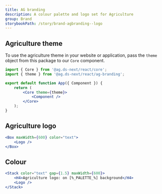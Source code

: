 ```yaml
---
title: AG branding
description: A colour palette and logo set for Agriculture
group: Brand
storybookPath: /story/brand-agbranding--logo
---
```


## Agriculture theme

To use the agriculture theme in your website or application, pass the `theme` object from this package to our `Core` component.

```jsx
import { Core } from '@ag.ds-next/react/core';
import { theme } from '@ag.ds-next/react/ag-branding';

export default function App({ Component }) {
	return (
		<Core theme={theme}>
			<Component />
		</Core>
	);
}
```

## Agriculture logo

```jsx live
<Box maxWidth={600} color="text">
	<Logo />
</Box>
```

## Colour

```jsx live colorSection
<Stack color="text" gap={1.5} maxWidth={600}>
	<H4>Agriculture logo: on [%_PALETTE_%] background</H4>
	<Logo />
</Stack>
```